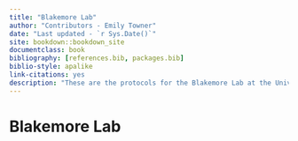 ```yaml
--- 
title: "Blakemore Lab"
author: "Contributors - Emily Towner"
date: "Last updated - `r Sys.Date()`"
site: bookdown::bookdown_site
documentclass: book
bibliography: [references.bib, packages.bib]
biblio-style: apalike
link-citations: yes
description: "These are the protocols for the Blakemore Lab at the University of Cambridge"
---
```


# Blakemore Lab